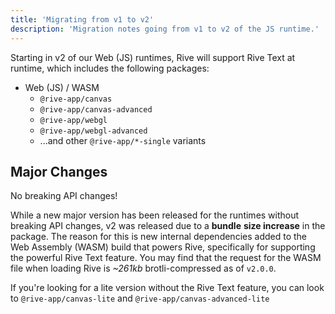 ```yaml
---
title: 'Migrating from v1 to v2'
description: 'Migration notes going from v1 to v2 of the JS runtime.'
---
```


Starting in v2 of our Web (JS) runtimes, Rive will support Rive Text at runtime, which includes the following packages:

- Web (JS) / WASM
  - `@rive-app/canvas`
  - `@rive-app/canvas-advanced`
  - `@rive-app/webgl`
  - `@rive-app/webgl-advanced`
  - ...and other `@rive-app/*-single` variants

## Major Changes
<Note>
 No breaking API changes!
</Note>

While a new major version has been released for the runtimes without breaking API changes, v2 was released due to a **bundle** **size increase** in the package. The reason for this is new internal dependencies added to the Web Assembly (WASM) build that powers Rive, specifically for supporting the powerful Rive Text feature. You may find that the request for the WASM file when loading Rive is *\~261kb* brotli-compressed as of `v2.0.0`.

If you're looking for a lite version without the Rive Text feature, you can look to `@rive-app/canvas-lite` and `@rive-app/canvas-advanced-lite`